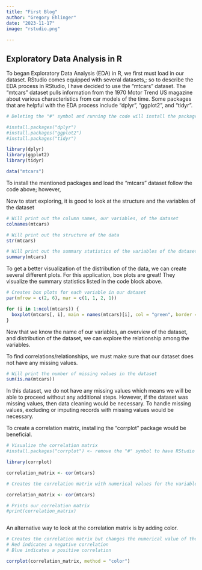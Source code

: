 ```yaml
---
title: "First Blog"
author: "Gregory Ehlinger"
date: "2023-11-17"
image: "rstudio.png"
    
---
```


## Exploratory Data Analysis in R

To began Exploratory Data Analysis (EDA) in R, we first must load in our dataset. RStudio comes equipped with several datasets,; so to describe the EDA process in RStudio, I have decided to use the "mtcars" dataset. The "mtcars" dataset pulls information from the 1970 Motor Trend US magazine about various characteristics from car models of the time. Some packages that are helpful with the EDA process include "dplyr", "ggplot2", and "tidyr".

```r

# Deleting the "#" symbol and running the code will install the package automatically.

#install.packages("dplyr")
#install.packages("ggplot2")
#install.packages("tidyr")

library(dplyr)
library(ggplot2)
library(tidyr)

data("mtcars")

```

To install the mentioned packages and load the "mtcars" dataset follow the code above; however, 

Now to start exploring, it is good to look at the structure and the variables of the dataset 

```r

# Will print out the column names, our variables, of the dataset
colnames(mtcars)

# Will print out the structure of the data
str(mtcars)

# Will print out the summary statistics of the variables of the dataset
summary(mtcars)


```
To get a better visualization of the distribution of the data, we can create several different plots. For this application, box plots are great! They visualize the summary statistics listed in the code block above.

```r

# Creates box plots for each variable in our dataset
par(mfrow = c(2, 6), mar = c(1, 1, 2, 1))

for (i in 1:ncol(mtcars)) {
  boxplot(mtcars[, i], main = names(mtcars)[i], col = "green", border = "black") 
}

```
Now that we know the name of our variables, an overview of the dataset, and distribution of the dataset, we can explore the relationship among the variables.

To find correlations/relationships, we must make sure that our dataset does not have any missing values.

```r

# Will print the number of missing values in the dataset
sum(is.na(mtcars))

```
In this dataset, we do not have any missing values which means we will be able to proceed without any additional steps. However, if the dataset was missing values, then data cleaning would be necessary. To handle missing values, excluding or imputing records with missing values would be necessary. 

To create a correlation matrix, installing the "corrplot" package would be beneficial. 

```r


# Visualize the correlation matrix
#install.packages("corrplot") <- remove the "#" symbol to have RStudio automatically install the "corrplot" package

library(corrplot)

correlation_matrix <- cor(mtcars)

# Creates the correlation matrix with numerical values for the variables

correlation_matrix <- cor(mtcars)

# Prints our correlation matrix
#print(correlation_matrix)



```

An alternative way to look at the correlation matrix is by adding color.

```r
# Creates the correlation matrix but changes the numerical value of the correlation with a color
# Red indicates a negative correlation
# Blue indicates a positive correlation

corrplot(correlation_matrix, method = "color")

```










